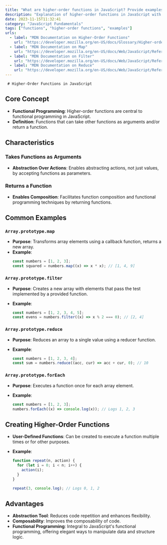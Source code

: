 ```yaml
---
title: "What are higher-order functions in JavaScript? Provide examples, like map, filter, and reduce."
description: "Explanation of higher-order functions in JavaScript with examples."
date: 2023-11-15T11:32:41
category: "JavaScript Fundamentals"
tags: ["functions", "higher-order functions", "examples"]
urls:
  - label: "MDN Documentation on Higher-Order Functions"
    url: "https://developer.mozilla.org/en-US/docs/Glossary/Higher-order_function"
  - label: "MDN Documentation on Map"
    url: "https://developer.mozilla.org/en-US/docs/Web/JavaScript/Reference/Global_Objects/Array/map"
  - label: "MDN Documentation on Filter"
    url: "https://developer.mozilla.org/en-US/docs/Web/JavaScript/Reference/Global_Objects/Array/filter"
  - label: "MDN Documentation on Reduce"
    url: "https://developer.mozilla.org/en-US/docs/Web/JavaScript/Reference/Global_Objects/Array/reduce"
---
```

     # Higher-Order Functions in JavaScript

## Core Concept

- **Functional Programming**: Higher-order functions are central to functional programming in JavaScript.
- **Definition**: Functions that can take other functions as arguments and/or return a function.

## Characteristics

### Takes Functions as Arguments

- **Abstraction Over Actions**: Enables abstracting actions, not just values, by accepting functions as parameters.

### Returns a Function

- **Enables Composition**: Facilitates function composition and functional programming techniques by returning functions.

## Common Examples

### `Array.prototype.map`

- **Purpose**: Transforms array elements using a callback function, returns a new array.
- **Example**:
  ```javascript
  const numbers = [1, 2, 3];
  const squared = numbers.map((x) => x * x); // [1, 4, 9]
  ```

### `Array.prototype.filter`

- **Purpose**: Creates a new array with elements that pass the test implemented by a provided function.
- **Example**:

  ```javascript
  const numbers = [1, 2, 3, 4, 5];
  const evens = numbers.filter((x) => x % 2 === 0); // [2, 4]
  ```

### `Array.prototype.reduce`

- **Purpose**: Reduces an array to a single value using a reducer function.
- **Example**:

  ```javascript
  const numbers = [1, 2, 3, 4];
  const sum = numbers.reduce((acc, cur) => acc + cur, 0); // 10
  ```

### `Array.prototype.forEach`

- **Purpose**: Executes a function once for each array element.
- **Example**:

  ```javascript
  const numbers = [1, 2, 3];
  numbers.forEach((x) => console.log(x)); // Logs 1, 2, 3
  ```

## Creating Higher-Order Functions

- **User-Defined Functions**: Can be created to execute a function multiple times or for other purposes.
- **Example**:

  ```javascript
  function repeat(n, action) {
    for (let i = 0; i < n; i++) {
      action(i);
    }
  }

  repeat(3, console.log); // Logs 0, 1, 2
  ```

## Advantages

- **Abstraction Tool**: Reduces code repetition and enhances flexibility.
- **Composability**: Improves the composability of code.
- **Functional Programming**: Integral to JavaScript's functional programming, offering elegant ways to manipulate data and structure logic.
